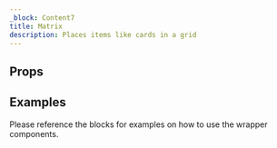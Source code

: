 ```yaml
---
_block: Content7
title: Matrix
description: Places items like cards in a grid
---
```



## Props

<Props />

## Examples

Please reference the blocks for examples on how to use the wrapper components.

